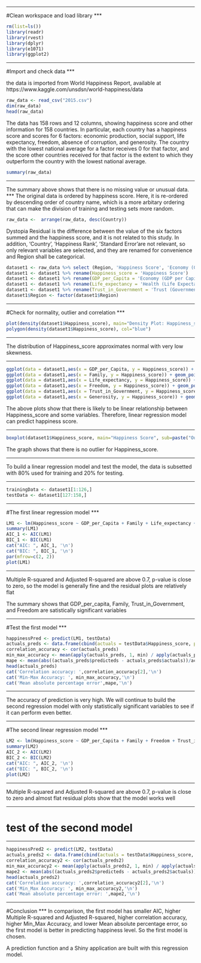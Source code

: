 
***
#Clean workspace and load library
***

```r
rm(list=ls())
library(readr)
library(rvest)
library(dplyr)
library(e1071)
library(ggplot2)
```

***
#Import and check data
***

the data is imported from World Happiness Report, available at https://www.kaggle.com/unsdsn/world-happiness/data


```r
raw_data <- read_csv("2015.csv")
dim(raw_data)
head(raw_data)
```

The data has 158 rows and 12 columns, showing happiness score and other information for 158 countries. In particular, each country has a happiness score and scores for 6 factors: economic production, social support, life expectancy, freedom, absence of corruption, and generosity. The country with the lowest national average for a factor receives 0 for that factor, and the score other countries received for that factor is the extent to which they outperform the country with the lowest national average. 

```r
summary(raw_data)
```
***
The summary above shows that there is no missing value or unusual data.
***
The original data is ordered by happiness score. Here, it is re-ordered by descending order of country name, which is a more arbitary ordering that can make the division of training and testing sets more random.  

```r
raw_data <-  arrange(raw_data, desc(Country))
```

Dystopia Residual is the difference between the value of the six factors summed and the happiness score, and it is not related to this study. In addition, 'Country', 'Happiness Rank', 'Standard Error'are not relevant, so only relevant variables are selected, and they are renamed for convenience and Region shall be categorical. 


```r
dataset1 <- raw_data %>% select (Region, 'Happiness Score', 'Economy (GDP per Capita)', Family, 'Health (Life Expectancy)', Freedom, 'Trust (Government Corruption)', Generosity)
dataset1 <- dataset1 %>% rename(Happiness_score = 'Happiness Score')
dataset1 <- dataset1 %>% rename(GDP_per_Capita = 'Economy (GDP per Capita)')
dataset1 <- dataset1 %>% rename(Life_expectancy = 'Health (Life Expectancy)')
dataset1 <- dataset1 %>% rename(Trust_in_Government = 'Trust (Government Corruption)')
dataset1$Region <- factor(dataset1$Region)
```

***
#Check for normality, outlier and correlation
***

```r
plot(density(dataset1$Happiness_score), main="Density Plot: Happiness_score", ylab="Frequency", sub=paste("Skewness:", round(e1071::skewness(dataset1$Happiness_score), 2))) 
polygon(density(dataset1$Happiness_score), col="blue")

```

***
The distribution of Happiness_score approximates normal with very low skewness. 

***

```r
ggplot(data = dataset1,aes(x = GDP_per_Capita, y = Happiness_score)) + geom_point() +geom_smooth()
ggplot(data = dataset1,aes(x = Family, y = Happiness_score)) + geom_point() +geom_smooth()
ggplot(data = dataset1,aes(x = Life_expectancy, y = Happiness_score)) + geom_point() +geom_smooth()
ggplot(data = dataset1,aes(x = Freedom, y = Happiness_score)) + geom_point() +geom_smooth()
ggplot(data = dataset1,aes(x = Trust_in_Government, y = Happiness_score)) + geom_point() +geom_smooth()
ggplot(data = dataset1,aes(x = Generosity, y = Happiness_score)) + geom_point() +geom_smooth()
```


The above plots show that there is likely to be linear relationship between Happiness_score and some variables. Therefore, linear regression model can predict happiness score.

***

```r
boxplot(dataset1$Happiness_score, main="Happiness Score", sub=paste("Outlier rows: ", boxplot.stats(dataset1$Happiness_score)$out)) 
```

The graph shows that there is no outlier for Happiness_score.

***

To build a linear regression model and test the model, the data is subsetted with 80%  used for training and 20% for testing.  

***

```r
trainingData <- dataset1[1:126,]
testData <- dataset1[127:158,]
```

***
#The first linear regression model 
***

```r
LM1 <- lm(Happiness_score ~ GDP_per_Capita + Family + Life_expectancy + Freedom + Trust_in_Government + Generosity + Region, trainingData)
summary(LM1)
AIC_1 <- AIC(LM1)
BIC_1 <- BIC(LM1)
cat("AIC: ", AIC_1, '\n')
cat("BIC: ", BIC_1, '\n')
par(mfrow=c(2, 2))
plot(LM1)
```

***

Multiple R-squared and Adjusted R-squared are above 0.7, p-value is close to zero, so the model is generally fine and the residual plots are relatively flat 

The summary shows that GDP_per_capita, Family, Trust_in_Government, and Freedom are satistically significant variables 

***
#Test the first model
***

```r
happinessPred <- predict(LM1, testData)
actuals_preds <- data.frame(cbind(actuals = testData$Happiness_score, predicteds = happinessPred))
correlation_accuracy <- cor(actuals_preds)
min_max_accuracy <- mean(apply(actuals_preds, 1, min) / apply(actuals_preds, 1, max))
mape <- mean(abs((actuals_preds$predicteds - actuals_preds$actuals))/actuals_preds$actuals)
head(actuals_preds)
cat('Correlation accuracy: ',correlation_accuracy[2],'\n')
cat('Min-Max Accuracy: ', min_max_accuracy,'\n')
cat('Mean absolute percentage error',mape,'\n')
```
***

The accuracy of prediction is very high. We will continue to build the second regression model with only statistically significant variables to see if it can perform even better.

***
#The second linear regression model 
***

```r
LM2 <- lm(Happiness_score ~ GDP_per_Capita + Family + Freedom + Trust_in_Government, trainingData)
summary(LM2)
AIC_2 <- AIC(LM2)
BIC_2 <- BIC(LM2)
cat("AIC: ", AIC_2, '\n')
cat("BIC: ", BIC_2, '\n')
plot(LM2)
```

***
Multiple R-squared and Adjusted R-squared are above 0.7, p-value is close to zero and almost flat residual plots show that the model works well 

***
# test of the second model
***

```r
happinessPred2 <- predict(LM2, testData)
actuals_preds2 <- data.frame(cbind(actuals = testData$Happiness_score, predicteds = happinessPred2))
correlation_accuracy2 <- cor(actuals_preds2)
min_max_accuracy2 <- mean(apply(actuals_preds2, 1, min) / apply(actuals_preds2, 1, max))
mape2 <- mean(abs((actuals_preds2$predicteds - actuals_preds2$actuals))/actuals_preds2$actuals)
head(actuals_preds2)
cat('Correlation accuracy: ',correlation_accuracy2[2],'\n')
cat('Min_Max Accuracy: ', min_max_accuracy2,'\n')
cat('Mean absolute percentage error: ',mape2,'\n')
```
***
#Conclusion
***
In comparison, the first model has smaller AIC, higher Multiple R-squared and	Adjusted R-squared, higher correlation accuracy, higher Min_Max Accuracy, and lower Mean absolute percentage error, so the first model is better in predicting happiness level. So the first model is chosen.

A prediction function and a Shiny application are built with this regression model.




